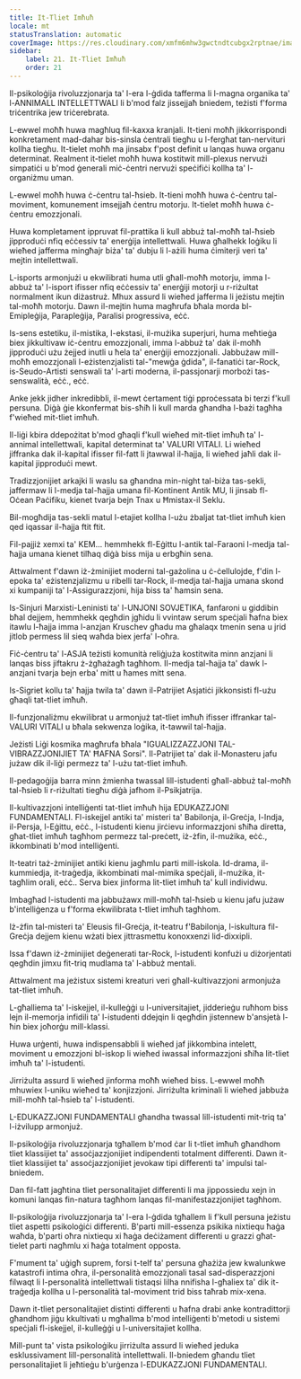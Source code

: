 ```yaml
---
title: It-Tliet Imħuħ
locale: mt
statusTranslation: automatic
coverImage: https://res.cloudinary.com/xmfm6mhw3gwctndtcubgx2rptnae/image/upload/v1740337243/small_cover_educacion_fundamental_a051170f1c.webp
sidebar:
    label: 21. It-Tliet Imħuħ
    order: 21
---
```

Il-psikoloġija rivoluzzjonarja ta' l-era l-ġdida tafferma li l-magna organika ta' l-ANNIMALL INTELLETTWALI li b'mod falz jissejjaħ bniedem, teżisti f'forma triċentrika jew triċerebrata.

L-ewwel moħħ huwa magħluq fil-kaxxa kranjali. It-tieni moħħ jikkorrispondi konkretament mad-dahar bis-sinsla ċentrali tiegħu u l-fergħat tan-nervituri kollha tiegħu. It-tielet moħħ ma jinsabx f'post definit u lanqas huwa organu determinat. Realment it-tielet moħħ huwa kostitwit mill-plexus nervużi simpatiċi u b'mod ġenerali miċ-ċentri nervużi speċifiċi kollha ta' l-organiżmu uman.

L-ewwel moħħ huwa ċ-ċentru tal-ħsieb. It-tieni moħħ huwa ċ-ċentru tal-moviment, komunement imsejjaħ ċentru motorju. It-tielet moħħ huwa ċ-ċentru emozzjonali.

Huwa kompletament ippruvat fil-prattika li kull abbuż tal-moħħ tal-ħsieb jipproduċi nfiq eċċessiv ta' enerġija intellettwali. Huwa għalhekk loġiku li wieħed jafferma mingħajr biża' ta' dubju li l-ażili huma ċimiterji veri ta' mejtin intellettwali.

L-isports armonjużi u ekwilibrati huma utli għall-moħħ motorju, imma l-abbuż ta' l-isport ifisser nfiq eċċessiv ta' enerġiji motorji u r-riżultat normalment ikun diżastruż. Mhux assurd li wieħed jafferma li jeżistu mejtin tal-moħħ motorju. Dawn il-mejtin huma magħrufa bħala morda bl-Emipleġija, Parapleġija, Paralisi progressiva, eċċ.

Is-sens estetiku, il-mistika, l-ekstasi, il-mużika superjuri, huma meħtieġa biex jikkultivaw iċ-ċentru emozzjonali, imma l-abbuż ta' dak il-moħħ jipproduċi użu żejjed inutli u ħela ta' enerġiji emozzjonali. Jabbużaw mill-moħħ emozzjonali l-eżistenzjalisti tal-"mewġa ġdida", il-fanatiċi tar-Rock, is-Seudo-Artisti senswali ta' l-arti moderna, il-passjonarji morbożi tas-senswalità, eċċ., eċċ.

Anke jekk jidher inkredibbli, il-mewt ċertament tiġi pproċessata bi terzi f'kull persuna. Diġà ġie kkonfermat bis-sħiħ li kull marda għandha l-bażi tagħha f'wieħed mit-tliet imħuħ.

Il-liġi kbira ddepożitat b'mod għaqli f'kull wieħed mit-tliet imħuħ ta' l-annimal intellettwali, kapital determinat ta' VALURI VITALI. Li wieħed jiffranka dak il-kapital ifisser fil-fatt li jtawwal il-ħajja, li wieħed jaħli dak il-kapital jipproduċi mewt.

Tradizzjonijiet arkajki li waslu sa għandna min-night tal-biża tas-sekli, jaffermaw li l-medja tal-ħajja umana fil-Kontinent Antik MU, li jinsab fl-Oċean Paċifiku, kienet tvarja bejn Tnax u Ħmistax-il Seklu.

Bil-mogħdija tas-sekli matul l-etajiet kollha l-użu żbaljat tat-tliet imħuħ kien qed iqassar il-ħajja ftit ftit.

Fil-pajjiż xemxi ta' KEM... hemmhekk fl-Eġittu l-antik tal-Faraoni l-medja tal-ħajja umana kienet tilħaq diġà biss mija u erbgħin sena.

Attwalment f'dawn iż-żminijiet moderni tal-gażolina u ċ-ċellulojde, f'din l-epoka ta' eżistenzjalizmu u ribelli tar-Rock, il-medja tal-ħajja umana skond xi kumpaniji ta' l-Assigurazzjoni, hija biss ta' ħamsin sena.

Is-Sinjuri Marxisti-Leninisti ta' l-UNJONI SOVJETIKA, fanfaroni u giddibin bħal dejjem, hemmhekk qegħdin jgħidu li vvintaw serum speċjali ħafna biex itawlu l-ħajja imma l-anzjan Kruschev għadu ma għalaqx tmenin sena u jrid jitlob permess lil sieq waħda biex jerfa' l-oħra.

Fiċ-ċentru ta' l-ASJA teżisti komunità reliġjuża kostitwita minn anzjani li lanqas biss jiftakru ż-żgħażagħ tagħhom. Il-medja tal-ħajja ta' dawk l-anzjani tvarja bejn erba' mitt u ħames mitt sena.

Is-Sigriet kollu ta' ħajja twila ta' dawn il-Patrijiet Asjatiċi jikkonsisti fl-użu għaqli tat-tliet imħuħ.

Il-funzjonaliżmu ekwilibrat u armonjuż tat-tliet imħuħ ifisser iffrankar tal-VALURI VITALI u bħala sekwenza loġika, it-tawwil tal-ħajja.

Jeżisti Liġi kosmika magħrufa bħala "IGUALIZZAZZJONI TAL-VIBRAZZJONIJIET TA' ĦAFNA Sorsi". Il-Patrijiet ta' dak il-Monasteru jafu jużaw dik il-liġi permezz ta' l-użu tat-tliet imħuħ.

Il-pedagoġija barra minn żmienha twassal lill-istudenti għall-abbuż tal-moħħ tal-ħsieb li r-riżultati tiegħu diġà jafhom il-Psikjatrija.

Il-kultivazzjoni intelliġenti tat-tliet imħuħ hija EDUKAZZJONI FUNDAMENTALI. Fl-iskejjel antiki ta' misteri ta' Babilonja, il-Greċja, l-Indja, il-Persja, l-Eġittu, eċċ., l-istudenti kienu jirċievu informazzjoni sħiħa diretta, għat-tliet imħuħ tagħhom permezz tal-preċett, iż-żfin, il-mużika, eċċ., ikkombinati b'mod intelliġenti.

It-teatri taż-żminijiet antiki kienu jagħmlu parti mill-iskola. Id-drama, il-kummiedja, it-traġedja, ikkombinati mal-mimika speċjali, il-mużika, it-tagħlim orali, eċċ.. Serva biex jinforma lit-tliet imħuħ ta' kull individwu.

Imbagħad l-istudenti ma jabbużawx mill-moħħ tal-ħsieb u kienu jafu jużaw b'intelliġenza u f'forma ekwilibrata t-tliet imħuħ tagħhom.

Iż-żfin tal-misteri ta' Eleusis fil-Greċja, it-teatru f'Babilonja, l-iskultura fil-Greċja dejjem kienu wżati biex jittrasmettu konoxxenzi lid-dixxipli.

Issa f'dawn iż-żminijiet deġenerati tar-Rock, l-istudenti konfużi u diżorjentati qegħdin jimxu fit-triq mudlama ta' l-abbuż mentali.

Attwalment ma jeżistux sistemi kreaturi veri għall-kultivazzjoni armonjuża tat-tliet imħuħ.

L-għalliema ta' l-iskejjel, il-kulleġġi u l-universitajiet, jidderieġu ruħhom biss lejn il-memorja infidili ta' l-istudenti ddejqin li qegħdin jistennew b'ansjetà l-ħin biex joħorġu mill-klassi.

Huwa urġenti, huwa indispensabbli li wieħed jaf jikkombina intelett, moviment u emozzjoni bl-iskop li wieħed iwassal informazzjoni sħiħa lit-tliet imħuħ ta' l-istudenti.

Jirriżulta assurd li wieħed jinforma moħħ wieħed biss. L-ewwel moħħ mhuwiex l-uniku wieħed ta' konjizzjoni. Jirriżulta kriminali li wieħed jabbuża mill-moħħ tal-ħsieb ta' l-istudenti.

L-EDUKAZZJONI FUNDAMENTALI għandha twassal lill-istudenti mit-triq ta' l-iżvilupp armonjuż.

Il-psikoloġija rivoluzzjonarja tgħallem b'mod ċar li t-tliet imħuħ għandhom tliet klassijiet ta' assoċjazzjonijiet indipendenti totalment differenti. Dawn it-tliet klassijiet ta' assoċjazzjonijiet jevokaw tipi differenti ta' impulsi tal-bniedem.

Dan fil-fatt jagħtina tliet personalitajiet differenti li ma jippossiedu xejn in komuni lanqas fin-natura tagħhom lanqas fil-manifestazzjonijiet tagħhom.

Il-psikoloġija rivoluzzjonarja ta' l-era l-ġdida tgħallem li f'kull persuna jeżistu tliet aspetti psikoloġiċi differenti. B'parti mill-essenza psikika nixtiequ ħaġa waħda, b'parti oħra nixtiequ xi ħaġa deċiżament differenti u grazzi għat-tielet parti nagħmlu xi ħaġa totalment opposta.

F'mument ta' uġigħ suprem, forsi t-telf ta' persuna għażiża jew kwalunkwe katastrofi intima oħra, il-personalità emozzjonali tasal sad-disperazzjoni filwaqt li l-personalità intellettwali tistaqsi lilha nnifisha l-għaliex ta' dik it-traġedja kollha u l-personalità tal-moviment trid biss taħrab mix-xena.

Dawn it-tliet personalitajiet distinti differenti u ħafna drabi anke kontradittorji għandhom jiġu kkultivati u mgħallma b'mod intelliġenti b'metodi u sistemi speċjali fl-iskejjel, il-kulleġġi u l-universitajiet kollha.

Mill-punt ta' vista psikoloġiku jirriżulta assurd li wieħed jeduka esklussivament lill-personalità intellettwali. Il-bniedem għandu tliet personalitajiet li jeħtieġu b'urġenza l-EDUKAZZJONI FUNDAMENTALI.

